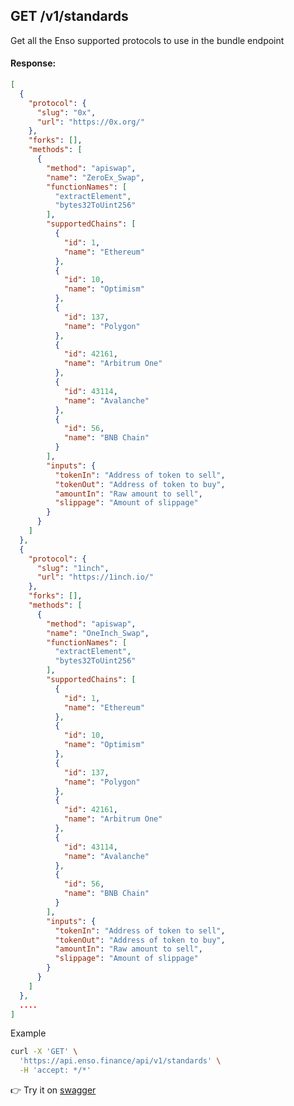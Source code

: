 ## GET /v1/standards

Get all the Enso supported protocols to use in the bundle endpoint

#### Response:

```json
[
  {
    "protocol": {
      "slug": "0x",
      "url": "https://0x.org/"
    },
    "forks": [],
    "methods": [
      {
        "method": "apiswap",
        "name": "ZeroEx_Swap",
        "functionNames": [
          "extractElement",
          "bytes32ToUint256"
        ],
        "supportedChains": [
          {
            "id": 1,
            "name": "Ethereum"
          },
          {
            "id": 10,
            "name": "Optimism"
          },
          {
            "id": 137,
            "name": "Polygon"
          },
          {
            "id": 42161,
            "name": "Arbitrum One"
          },
          {
            "id": 43114,
            "name": "Avalanche"
          },
          {
            "id": 56,
            "name": "BNB Chain"
          }
        ],
        "inputs": {
          "tokenIn": "Address of token to sell",
          "tokenOut": "Address of token to buy",
          "amountIn": "Raw amount to sell",
          "slippage": "Amount of slippage"
        }
      }
    ]
  },
  {
    "protocol": {
      "slug": "1inch",
      "url": "https://1inch.io/"
    },
    "forks": [],
    "methods": [
      {
        "method": "apiswap",
        "name": "OneInch_Swap",
        "functionNames": [
          "extractElement",
          "bytes32ToUint256"
        ],
        "supportedChains": [
          {
            "id": 1,
            "name": "Ethereum"
          },
          {
            "id": 10,
            "name": "Optimism"
          },
          {
            "id": 137,
            "name": "Polygon"
          },
          {
            "id": 42161,
            "name": "Arbitrum One"
          },
          {
            "id": 43114,
            "name": "Avalanche"
          },
          {
            "id": 56,
            "name": "BNB Chain"
          }
        ],
        "inputs": {
          "tokenIn": "Address of token to sell",
          "tokenOut": "Address of token to buy",
          "amountIn": "Raw amount to sell",
          "slippage": "Amount of slippage"
        }
      }
    ]
  },
  ....
]
```

Example

```bash copy
curl -X 'GET' \
  'https://api.enso.finance/api/v1/standards' \
  -H 'accept: */*'
```

👉 Try it on [swagger](https://api.enso.finance/api#/metadata/StandardsController_standards)
